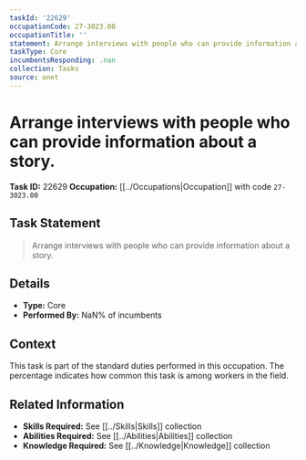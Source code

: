 ```yaml
---
taskId: '22629'
occupationCode: 27-3023.00
occupationTitle: ''
statement: Arrange interviews with people who can provide information about a story.
taskType: Core
incumbentsResponding: .nan
collection: Tasks
source: onet
---
```

# Arrange interviews with people who can provide information about a story.

**Task ID:** 22629
**Occupation:** [[../Occupations|Occupation]] with code `27-3023.00`

## Task Statement

> Arrange interviews with people who can provide information about a story.

## Details

- **Type:** Core
- **Performed By:** NaN% of incumbents

## Context

This task is part of the standard duties performed in this occupation. The percentage indicates how common this task is among workers in the field.

## Related Information

- **Skills Required:** See [[../Skills|Skills]] collection
- **Abilities Required:** See [[../Abilities|Abilities]] collection
- **Knowledge Required:** See [[../Knowledge|Knowledge]] collection
